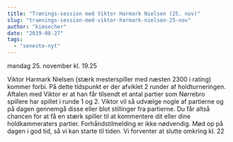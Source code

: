 ```yaml
---
title: "Trænings-session med Viktor Harmark Nielsen (25. nov)"
slug: "traenings-session-med-viktor-harmark-nielsen-25-nov"
author: "kimsecher"
date: "2019-08-27"
tags: 
  - "seneste-nyt"
---
```


mandag 25. november kl. 19.25

Viktor Harmark Nielsen (stærk mesterspiller med næsten 2300 i rating) kommer forbi. På dette tidspunkt er der afviklet 2 runder af holdturneringen. Aftalen med Viktor er at han får tilsendt et antal partier som Nørrebro spillere har spillet i runde 1 og 2. Viktor vil så udvælge nogle af partierne og på dagen gennemgå disse eller blot stillinger fra partierne. Du får altså chancen for at få en stærk spiller til at kommentere dit eller dine holdkammeraters partier. Forhåndstilmelding er ikke nødvendig. Mød op på dagen i god tid, så vi kan starte til tiden. Vi forventer at slutte omkring kl. 22
